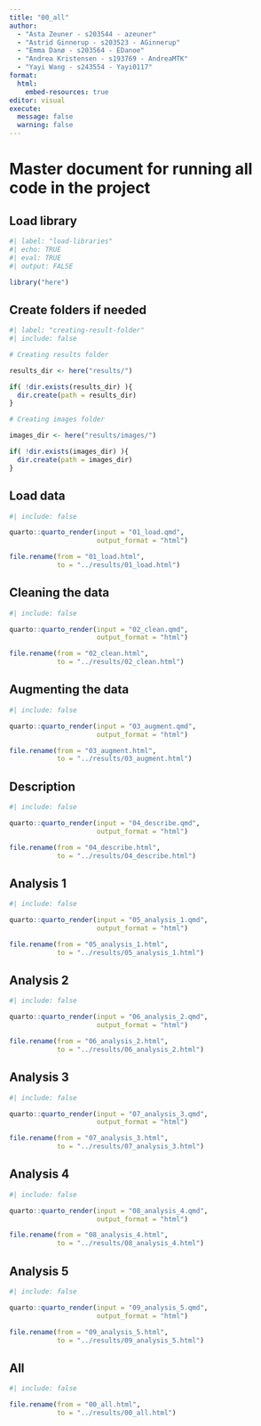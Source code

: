 ```yaml
---
title: "00_all"
author: 
  - "Asta Zeuner - s203544 - azeuner"
  - "Astrid Ginnerup - s203523 - AGinnerup"
  - "Emma Danø - s203564 - EDanoe"
  - "Andrea Kristensen - s193769 - AndreaMTK"
  - "Yayi Wang - s243554 - Yayi0117"
format: 
  html: 
    embed-resources: true
editor: visual
execute: 
  message: false
  warning: false
---
```


# Master document for running all code in the project

## Load library

```r
#| label: "load-libraries" 
#| echo: TRUE
#| eval: TRUE 
#| output: FALSE  

library("here")

```

## Create folders if needed

```r
#| label: "creating-result-folder"
#| include: false

# Creating results folder

results_dir <- here("results/")

if( !dir.exists(results_dir) ){
  dir.create(path = results_dir)
}

# Creating images folder

images_dir <- here("results/images/")

if( !dir.exists(images_dir) ){
  dir.create(path = images_dir)
}

```

## Load data

```r
#| include: false

quarto::quarto_render(input = "01_load.qmd",
                      output_format = "html")

file.rename(from = "01_load.html",
            to = "../results/01_load.html")

```

## Cleaning the data

```r
#| include: false

quarto::quarto_render(input = "02_clean.qmd",
                      output_format = "html")

file.rename(from = "02_clean.html",
            to = "../results/02_clean.html")
```

## Augmenting the data

```r
#| include: false

quarto::quarto_render(input = "03_augment.qmd",
                      output_format = "html")

file.rename(from = "03_augment.html",
            to = "../results/03_augment.html")
```

## Description

```r
#| include: false

quarto::quarto_render(input = "04_describe.qmd",
                      output_format = "html")

file.rename(from = "04_describe.html",
            to = "../results/04_describe.html")
```

## Analysis 1

```r
#| include: false

quarto::quarto_render(input = "05_analysis_1.qmd",
                      output_format = "html")

file.rename(from = "05_analysis_1.html",
            to = "../results/05_analysis_1.html")
```

## Analysis 2

```r
#| include: false

quarto::quarto_render(input = "06_analysis_2.qmd",
                      output_format = "html")

file.rename(from = "06_analysis_2.html",
            to = "../results/06_analysis_2.html")
```

## Analysis 3

```r
#| include: false

quarto::quarto_render(input = "07_analysis_3.qmd",
                      output_format = "html")

file.rename(from = "07_analysis_3.html",
            to = "../results/07_analysis_3.html")
```

## Analysis 4

```r
#| include: false

quarto::quarto_render(input = "08_analysis_4.qmd",
                      output_format = "html")

file.rename(from = "08_analysis_4.html",
            to = "../results/08_analysis_4.html")

```

## Analysis 5

```r
#| include: false

quarto::quarto_render(input = "09_analysis_5.qmd",
                      output_format = "html")

file.rename(from = "09_analysis_5.html",
            to = "../results/09_analysis_5.html")

```

## All

```r
#| include: false

file.rename(from = "00_all.html",
            to = "../results/00_all.html")
```
